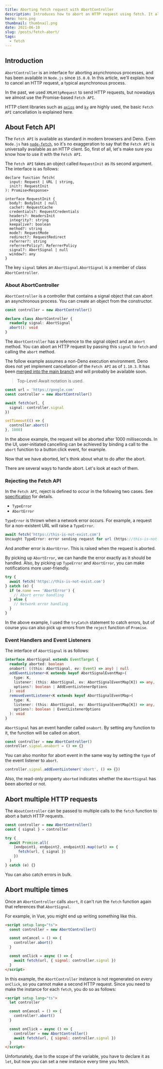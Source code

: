 ```yaml
---
title: Aborting fetch request with AbortController
description: Introduces how to abort an HTTP request using fetch. It also covers practical cases such as what to do after aborting, how to abort multiple HTTP requests at once, and explains the correct error handling.
hero: hero.png
thumbnail: thumbnail.png
date: 2021-06-10
slug: /posts/fetch-abort/
tags:
  - fetch
---
```


## Introduction

`AbortController` is an interface for aborting asynchronous processes, and has been available in `Node.js` since `15.0.0`.
In this article, we'll explain how to cancel an HTTP request, a typical asynchronous process.

In the past, we used `XMLHttpRequest` to send HTTP requests, but nowadays we almost use the Promise-based `Fetch API`.

HTTP client libraries such as [`axios`](https://github.com/axios/axios) and [`ky`](https://github.com/sindresorhus/ky) are highly used, the basic `Fetch API` cancellation is explained here.

## About Fetch API

The `Fetch API` is available as standard in modern browsers and Deno. Even `Node.js` has [`node-fetch`](https://github.com/node-fetch/node-fetch), so it's no exaggeration to say that the `Fetch API` is universally available as an HTTP client. So, first of all, let's make sure you know how to use it with the `Fetch API`.

The `Fetch API` takes an object called `RequestInit` as its second argument. The interface is as follows:

```ts{18}
declare function fetch(
  input: Request | URL | string,
  init?: RequestInit
): Promise<Response>

interface RequestInit {
  body?: BodyInit | null
  cache?: RequestCache
  credentials?: RequestCredentials
  headers?: HeadersInit
  integrity?: string
  keepalive?: boolean
  method?: string
  mode?: RequestMode
  redirect?: RequestRedirect
  referrer?: string
  referrerPolicy?: ReferrerPolicy
  signal?: AbortSignal | null
  window?: any
}
```

The key `signal` takes an `AbortSignal`.`AbortSignal` is a member of class `AbortController`.

### About AbortController

`AbortController` is a controller that contains a signal object that can abort an asynchronous process. You can create an object from the constructor.

```ts
const controller = new AbortController()

declare class AbortController {
  readonly signal: AbortSignal
  abort(): void
}
```

The `AbortController` has a reference to the signal object and an `abort` method. You can abort an HTTP request by passing this `signal` to `fetch` and calling the `abort` method.

The follow example assumes a non-Deno execution environment. Deno does not yet implement cancellation of the `Fetch API` as of `1.10.3`. It has been [merged into the main branch](https://github.com/denoland/deno/pull/10863) and will probably be available soon.

> Top-Level Await notation is used.

```ts
const url = 'https://google.com'
const controller = new AbortController()

await fetch(url, {
  signal: controller.signal
})

setTimeout(() => {
  controller.abort()
}, 1000)
```

In the above example, the request will be aborted after 1000 milliseconds. In the UI, user-initiated cancelling can be achieved by binding a call to the `abort` function to a button click event, for example.

Now that we have aborted, let's think about what to do after the abort.

There are several ways to handle abort. Let's look at each of them.

### Rejecting the Fetch API

In the `Fetch API`, reject is defined to occur in the following two cases. See [specification](https://fetch.spec.whatwg.org/) for details.

- `TypeError`
- `AbortError`

`TypeError` is thrown when a network error occurs. For example, a request for a non-existent URL will raise a `TypeError`.

```ts
await fetch('https://this-is-not-exist.com')
Uncaught TypeError: error sending request for url (https://this-is-not-exist.com/): error trying to connect: dns error: failed to lookup address information: nodename nor servname provided, or not known
```

And another error is `AbortError`. This is raised when the request is aborted.

By picking up `AbortError`, we can handle the error exactly as it should be handled.
Also, by picking up `TypeError` and `AbortError`, you can make notifications more user-friendly.

```ts
try {
  await fetch('https://this-is-not-exist.com')
} catch (e) {
  if (e.name === 'AbortError') {
    // Abort error handling
  } else {
    // Network error handling
  }
}
```

In the above example, I used the `tryCatch` statement to catch errors, but of course you can also pick up errors from the `reject` function of `Promise`.

### Event Handlers and Event Listeners

The interface of `AbortSignal` is as follows:

```ts
interface AbortSignal extends EventTarget {
  readonly aborted: boolean
  onabort: ((this: AbortSignal, ev: Event) => any) | null
  addEventListener<K extends keyof AbortSignalEventMap>(
    type: K,
    listener: (this: AbortSignal, ev: AbortSignalEventMap[K]) => any,
    options?: boolean | AddEventListenerOptions
  ): void
  removeEventListener<K extends keyof AbortSignalEventMap>(
    type: K,
    listener: (this: AbortSignal, ev: AbortSignalEventMap[K]) => any,
    options?: boolean | EventListenerOptions
  ): void
}
```

`AbortSignal` has an event handler called `onabort`.
By setting any function to it, the function will be called on abort.

```ts
const controller = new AbortController()
controller.signal.onabort = () => {}
```

You can also monitor for abort event in the same way by setting the `type` of the event listener to `abort`.

```ts
controller.signal.addEventListener('abort', () => {})
```

Also, the read-only property `aborted` indicates whether the `AbortSignal` has been aborted or not.

## Abort multiple HTTP requests

The `AboutController` can be passed to multiple calls to the `fetch` function to abort a batch HTTP requests.

```ts
const controller = new AbortController()
const { signal } = controller

try {
  await Promise.all(
    [endpoint1, endpoint2, endpoint3].map((url) => {
      fetch(url, { signal })
    })
  )
} catch (e) {}
```

You can also catch errors in bulk.

## Abort multiple times

Once an `AbortController` calls `abort`, it can't run the `fetch` function again that references that `AbortSignal`.

For example, in Vue, you might end up writing something like this.

```html
<script setup lang="ts">
  const controller = new AbortController()

  const onCancel = () => {
    controller.abort()
  }

  const onClick = async () => {
    await fetch(url, { signal: controller.signal })
  }
</script>
```

In this example, the `AbortController` instance is not regenerated on every `onClick`, so you cannot make a second HTTP request.
Since you need to make the instance for each `fetch`, you do so as follows:

```html
<script setup lang="ts">
  let controller

  const onCancel = () => {
    controller?.abort()
  }

  const onClick = async () => {
    controller = new AbortController()
    await fetch(url, { signal: controller.signal })
  }
</script>
```

Unfortunately, due to the scope of the variable, you have to declare it as `let`, but now you can set a new instance every time you fetch.
